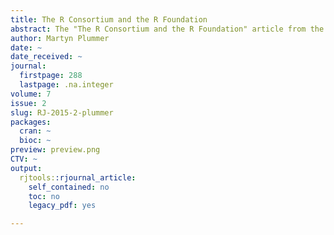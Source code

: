 ```yaml
---
title: The R Consortium and the R Foundation
abstract: The "The R Consortium and the R Foundation" article from the 2015-2 issue.
author: Martyn Plummer
date: ~
date_received: ~
journal:
  firstpage: 288
  lastpage: .na.integer
volume: 7
issue: 2
slug: RJ-2015-2-plummer
packages:
  cran: ~
  bioc: ~
preview: preview.png
CTV: ~
output:
  rjtools::rjournal_article:
    self_contained: no
    toc: no
    legacy_pdf: yes

---
```


